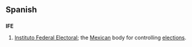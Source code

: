 {{also|ife}}
==Spanish==
==={{initialism-old|es}}===
'''IFE'''

# [[Instituto Federal Electoral]]; the [[Mexican]] body for controlling [[election]]s.